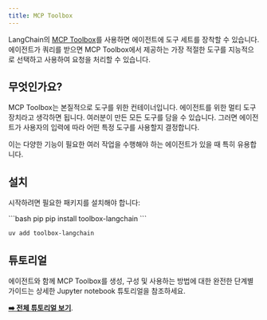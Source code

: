 ```yaml
---
title: MCP Toolbox
---
```


LangChain의 [MCP Toolbox](https://googleapis.github.io/genai-toolbox/getting-started/introduction/)를 사용하면 에이전트에 도구 세트를 장착할 수 있습니다. 에이전트가 쿼리를 받으면 MCP Toolbox에서 제공하는 가장 적절한 도구를 지능적으로 선택하고 사용하여 요청을 처리할 수 있습니다.

## 무엇인가요?

MCP Toolbox는 본질적으로 도구를 위한 컨테이너입니다. 에이전트를 위한 멀티 도구 장치라고 생각하면 됩니다. 여러분이 만든 모든 도구를 담을 수 있습니다. 그러면 에이전트가 사용자의 입력에 따라 어떤 특정 도구를 사용할지 결정합니다.

이는 다양한 기능이 필요한 여러 작업을 수행해야 하는 에이전트가 있을 때 특히 유용합니다.

## 설치

시작하려면 필요한 패키지를 설치해야 합니다:

<CodeGroup>
```bash pip
pip install toolbox-langchain
```

```bash uv
uv add toolbox-langchain
```
</CodeGroup>

## 튜토리얼

에이전트와 함께 MCP Toolbox를 생성, 구성 및 사용하는 방법에 대한 완전한 단계별 가이드는 상세한 Jupyter notebook 튜토리얼을 참조하세요.

**[➡️ 전체 튜토리얼 보기](/oss/integrations/tools/toolbox)**.